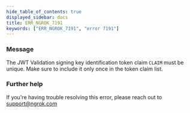 ```yaml
---
hide_table_of_contents: true
displayed_sidebar: docs
title: ERR_NGROK_7191
keywords: ["ERR_NGROK_7191", "error 7191"]
---
```


### Message

The JWT Validation signing key identification token claim `CLAIM` must be unique. Make sure to include it only once in the token claim list.

### Further help

If you're having trouble resolving this error, please reach out to [support@ngrok.com](mailto:support@ngrok.com?subject=Help%20with%20ERR_NGROK_7191)
